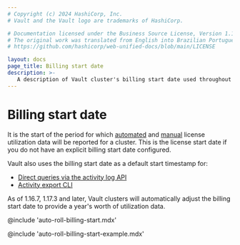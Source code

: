 ```yaml
---
# Copyright (c) 2024 HashiCorp, Inc.
# Vault and the Vault logo are trademarks of HashiCorp.

# Documentation licensed under the Business Source License, Version 1.1.
# The original work was translated from English into Brazilian Portuguese.
# https://github.com/hashicorp/web-unified-docs/blob/main/LICENSE

layout: docs
page_title: Billing start date
description: >-
   A description of Vault cluster's billing start date used throughout Vault.
---
```


# Billing start date

It is the start of the period for which [automated](/vault/docs/enterprise/license/utilization-reporting) and [manual](/vault/docs/enterprise/license/manual-reporting) license utilization data will be reported for a cluster. This is the license start date if you do not have an explicit
billing start date configured.

Vault also uses the billing start date as a default start timestamp for:
- [Direct queries via the activity log API](/vault/api-docs/system/internal-counters)
- [Activity export CLI](/vault/api-docs/system/internal-counters#activity-export)

As of 1.16.7, 1.17.3 and later, Vault clusters will automatically adjust the billing start date to provide a year's worth of utilization data.

@include 'auto-roll-billing-start.mdx'

@include 'auto-roll-billing-start-example.mdx'
